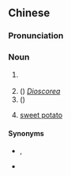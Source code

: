 {{also|薯蓣}}
==Chinese==
{{zh-forms|s=薯蓣|alt=藷藇}}

===Pronunciation===
{{zh-pron
|m=shǔyù
|c=syu4 jyu6
|cat=n
}}

===Noun===
{{zh-noun}}

# {{vern|Chinese yam}} {{gloss|{{taxlink|Dioscorea polystachya|species|noshow=1}}}}
# ({{zh-l|～[[屬]]}}) ''[[Dioscorea]]'' {{gloss|genus including yams}}
# ({{zh-l|～[[科]]}}) ''{{taxlink|Dioscoreaceae|family|noshow=1}}'' {{gloss|family}}
# {{lb|zh|archaic}} [[sweet potato]]

{{zh-cat|Vegetables}}

====Synonyms====
* {{sense|Chinese yam}} {{zh-l|山藥}}, {{zh-l|山芋}}
* {{sense|sweet potato}}
{{zh-dial|番薯}}